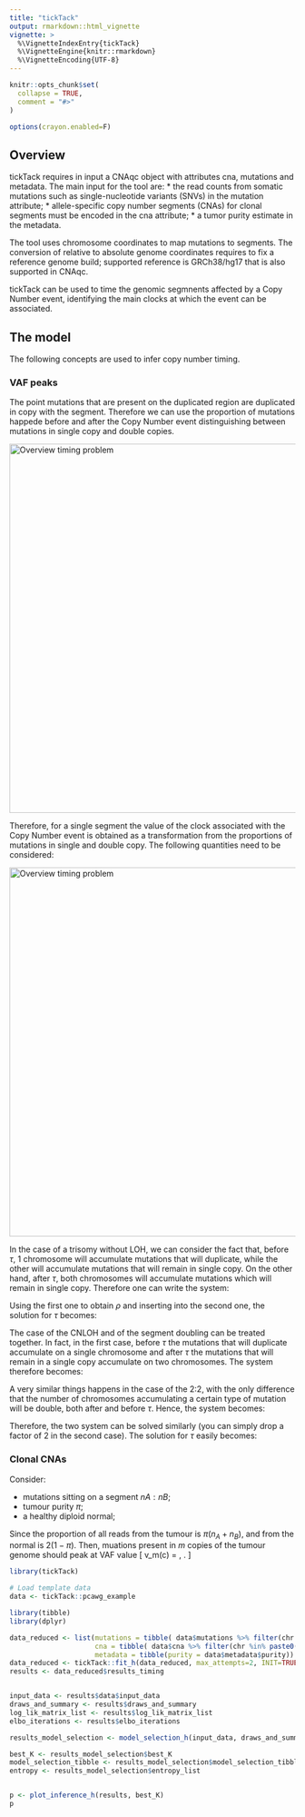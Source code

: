 ```yaml
---
title: "tickTack"
output: rmarkdown::html_vignette
vignette: >
  %\VignetteIndexEntry{tickTack}
  %\VignetteEngine{knitr::rmarkdown}
  %\VignetteEncoding{UTF-8}
---
```


```r
knitr::opts_chunk$set(
  collapse = TRUE,
  comment = "#>"
)

options(crayon.enabled=F)
```
## Overview

tickTack requires in input a CNAqc object with attributes cna, mutations and metadata. 
The main input for the tool are: 
* the read counts from somatic mutations such as single-nucleotide variants (SNVs) in the mutation attribute;
* allele-specific copy number segments (CNAs) for clonal segments must be encoded in the cna attribute;
* a tumor purity estimate in the metadata.

The tool uses chromosome coordinates to map mutations to segments. The conversion of relative to absolute genome coordinates requires to fix a reference genome build; supported reference is GRCh38/hg17 that is also supported in CNAqc. 

tickTack can be used to time the genomic segmnents affected by a Copy Number event, identifying the main clocks at which the event can be associated.

## The model


The following concepts are used to infer copy number timing.

### VAF peaks

The point mutations that are present on the duplicated region are duplicated in copy with the segment. Therefore we can use the proportion of mutations happede before and after the Copy Number event distinguishing between mutations in single copy and double copies.

<img src="timing_problem.png" alt="Overview timing problem" width="650"/><br>


Therefore, for a single segment the value of the clock associated with the Copy Number event is obtained as a transformation from the proportions of mutations in single and double copy.
The following quantities need to be considered:


\begin{itemize}
	\item $N_m$ : number of mutations with multiplicity $m$;
	\item $\rho$ : mutation rate, indicates how many mutations occur per unit of time;
	\item $\tau$ : pseudo-time;
\end{itemize}


<img src="Mutations_single_double_copy_draw_process.png" alt="Overview timing problem" width="650"/><br>


\subsubsection{2:1}

In the case of a trisomy without LOH, we can consider the fact that, before $\tau$, 1 chromosome will accumulate mutations that will duplicate, while the other will accumulate mutations that will remain in single copy. On the other hand, after $\tau$, both chromosomes will accumulate mutations which will remain in single copy. Therefore one can write the system:

\begin{align}
    \begin{cases}
        N_2 = \rho \tau  
        N_1 = \rho \tau + 3\rho(1 - \tau) \nonumber % Use \nonumber to prevent numbering for a specific line
    \end{cases}
\end{align}

Using the first one to obtain $\rho$ and inserting into the second one, the solution for $\tau$ becomes:

\begin{equation}
	N_1 = N_2 + \frac{3N_2}{\tau}(1-\tau) \hspace{2mm} \rightarrow \hspace{2mm} N_1 + 2N_2 = \frac{3N_2}{\tau} \hspace{2mm} \rightarrow \hspace{2mm} \tau = \frac{3N_2}{N_1 + 2N_2}
\end{equation}

\subsubsection{2:0 and 2:2}

The case of the CNLOH and of the segment doubling can be treated together. In fact, in the first case, before $\tau$ the mutations that will duplicate accumulate on a single chromosome and after $\tau$ the mutations that will remain in a single copy accumulate on two chromosomes. The system therefore becomes:

\begin{align}
    \begin{cases}
        N_2 = \rho \tau  
        N_1 = 2\rho(1 - \tau) \nonumber 
    \end{cases}
\end{align}

A very similar things happens in the case of the 2:2, with the only difference that the number of chromosomes accumulating a certain type of mutation will be double, both after and before $\tau$. Hence, the system becomes:

\begin{align}
    \begin{cases}
        N_2 = 2\rho \tau  
        N_1 = 4\rho(1 - \tau) \nonumber 
    \end{cases}
\end{align} 

Therefore, the two system can be solved similarly (you can simply drop a factor of 2 in the second case). The solution for $\tau$ easily becomes:

\begin{equation}
	N_1 = \frac{2N_2(1-\tau)}{\tau} \hspace{2mm} \rightarrow \hspace{2mm} \tau(N_1 + 2N_2) = 2N_2 \hspace{2mm} \rightarrow \hspace{2mm} \tau = \frac{2N_2}{2N_2 + N_1}
\end{equation}



### Clonal CNAs

Consider:

- mutations sitting on a segment $nA:nB$;
- tumour purity $\pi$;
- a healthy diploid normal;

Since the proportion of all reads from the tumour is $\pi(n_A+n_B)$, and from the normal is $2(1-\pi)$. Then, muations present in $m$ copies of the tumour genome should peak at VAF value 
\[
v_m(c) = \dfrac{m \pi c}{
2 (1 - \pi) + \pi (n_A+n_B)
} \, .
\]



```r
library(tickTack)

```



```r
# Load template data
data <- tickTack::pcawg_example

library(tibble)
library(dplyr)

data_reduced <- list(mutations = tibble( data$mutations %>% filter(chr %in% paste0("chr",c(1:10)))), 
                     cna = tibble( data$cna %>% filter(chr %in% paste0("chr",c(1:10)))),
                     metadata = tibble(purity = data$metadata$purity))
data_reduced <- tickTack::fit_h(data_reduced, max_attempts=2, INIT=TRUE, tolerance = 0.1)
results <- data_reduced$results_timing


input_data <- results$data$input_data
draws_and_summary <- results$draws_and_summary
log_lik_matrix_list <- results$log_lik_matrix_list
elbo_iterations <- results$elbo_iterations

results_model_selection <- model_selection_h(input_data, draws_and_summary, log_lik_matrix_list, elbo_iterations)

best_K <- results_model_selection$best_K
model_selection_tibble <- results_model_selection$model_selection_tibble
entropy <- results_model_selection$entropy_list


p <- plot_inference_h(results, best_K)
p


```



